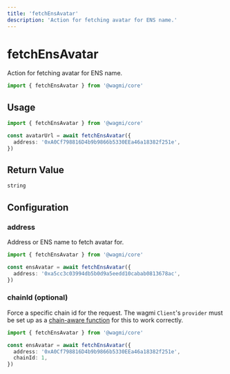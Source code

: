 ```yaml
---
title: 'fetchEnsAvatar'
description: 'Action for fetching avatar for ENS name.'
---
```


# fetchEnsAvatar

Action for fetching avatar for ENS name.

```ts
import { fetchEnsAvatar } from '@wagmi/core'
```

## Usage

```ts
import { fetchEnsAvatar } from '@wagmi/core'

const avatarUrl = await fetchEnsAvatar({
  address: '0xA0Cf798816D4b9b9866b5330EEa46a18382f251e',
})
```

## Return Value

```ts
string
```

## Configuration

### address

Address or ENS name to fetch avatar for.

```ts {4}
import { fetchEnsAvatar } from '@wagmi/core'

const ensAvatar = await fetchEnsAvatar({
  address: '0xa5cc3c03994db5b0d9a5eedd10cabab0813678ac',
})
```

### chainId (optional)

Force a specific chain id for the request. The wagmi `Client`'s `provider` must be set up as a [chain-aware function](/core/client#provider-optional) for this to work correctly.

```ts {5}
import { fetchEnsAvatar } from '@wagmi/core'

const ensAvatar = await fetchEnsAvatar({
  address: '0xA0Cf798816D4b9b9866b5330EEa46a18382f251e',
  chainId: 1,
})
```
